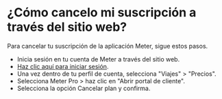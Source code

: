 # ¿Cómo cancelo mi suscripción a través del sitio web?

  Para cancelar tu suscripción de la  aplicación Meter, sigue estos pasos.

* Inicia sesión en tu cuenta de Meter a través del sitio web.
* [Haz clic aquí para iniciar sesión](https://www.meterapp.co/es/signin).
* Una vez dentro de tu perfil de cuenta, selecciona "Viajes" > "Precios".
* Selecciona Meter Pro > haz clic en "Abrir portal de cliente".
* Selecciona la opción Cancelar plan y confirma.
